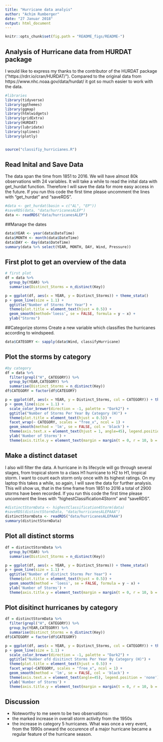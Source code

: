 ```yaml
---
title: "Hurricane data analyis"
author: "Achim Rumberger"
date: "27 Januar 2018"
output: html_document
---
```


```r
knitr::opts_chunk$set(fig.path = "README_figs/README-")
```

## Analysis of Hurricane data from HURDAT package
I would like to express my thanks to the contributor of the HURDAT package ("https://rdrr.io/cran/HURDAT/"). Compared to the original data from https://www.nhc.noaa.gov/data/hurdat/ it got so much easier to work with the data.

```r
#libraries
library(tidyverse)
library(ggthemes)
library(ggmap)
library(htmlwidgets)
library(gridExtra)
library(HURDAT)
library(lubridate)
library(splines)
library(plotly)


source("classifiy_hurricianes.R")

```


## Read Inital and Save Data
The data span the time from 1851 to 2016.
We will have almost 80k observations with 24 variables.
It will take a while to read the inital data with get_hurdat function. 
Therefore I will save the data for more easy access in the future.
If you run this code the first time please uncomment the lines with "get_hurdat" and "saveRDS".
```r
#data <- get_hurdat(basin = c("AL", "EP"))
#saveRDS(data, "data/hurricanesALEP")
data <- readRDS("data/hurricanesALEP")

```

##Manage the dates
```r
data$YEAR <- year(data$DateTime)
data$MONTH <- month(data$DateTime)
data$DAY <- day(data$DateTime)
summary(data %>% select(YEAR, MONTH, DAY, Wind, Pressure))
```


## First plot to get an overview of the data
```r
# first plot
df = data %>%
  group_by(YEAR) %>%
  summarise(Distinct_Storms = n_distinct(Key))

p = ggplot(df, aes(x = YEAR, y = Distinct_Storms)) + theme_stata()
p + geom_line(size = 1.1) + 
  ggtitle("Number of Storms Per Year") + 
  theme(plot.title = element_text(hjust = 0.5)) +
  geom_smooth(method='loess', se = FALSE, formula = y ~ x) + 
  ylab("Storms")
```

##Categorize storms
Create a new variable which classifies the hurricanes according to windspeed.

```r
data$CATEGORY <- sapply(data$Wind, classifyHurricane)

```

## Plot the storms by category
```r
#by category
df = data %>%
  filter(grepl("H", CATEGORY)) %>%
  group_by(YEAR,CATEGORY) %>%
  summarise(Distinct_Storms = n_distinct(Key))
df$CATEGORY = factor(df$CATEGORY)

p = ggplot(df, aes(x = YEAR, y = Distinct_Storms, col = CATEGORY)) + theme_stata()
p + geom_line(size = 1.1) + 
  scale_color_brewer(direction = -1, palette = "Dark2") + 
  ggtitle("Number of Storms Per Year By Category (H)") + 
  theme(plot.title = element_text(hjust = 0.5)) +
  facet_wrap(~ CATEGORY, scales = "free_x", ncol = 1) + 
  geom_smooth(method = 'lm', se = FALSE, col = 'black') +
  theme(axis.text.x = element_text(hjust = 1, angle=45), legend.position = 'none') + 
  ylab('Number of Storms') +
  theme(axis.title.y = element_text(margin = margin(t = 0, r = 10, b = 0, l = 0)))
```
## Make a distinct dataset
I also will filter the data. A hurricane in its lifecycle will go through several stages, from tropical storm to a class H1 hurricane to H2 to H1, tropical storm. I want to count each storm only once with its highest ratings.
On my laptop this takes a while, so again, I will save the data for further analysis. This will show us, that in the time frame from 1851 to 2016 a total of 2900 storms have been recorded.
If you run this code the first time please uncomment the lines with "highestClassification4Storm" and "saveRDS".

```r
#distinctStormData <- highestClassification4Storm(data)
#saveRDS(distinctStormData, "data/hurricanesALEPAAA")
distinctStormData <- readRDS("data/hurricanesALEPAAA")
summary(distinctStormData)
```
## Plot all distinct storms

```r
df = distinctStormData %>%
  group_by(YEAR) %>%
  summarise(Distinct_Storms = n_distinct(Key))

p = ggplot(df, aes(x = YEAR, y = Distinct_Storms)) + theme_stata()
p + geom_line(size = 1.1) + 
  ggtitle("Number of distinct Storms Per Year") + 
  theme(plot.title = element_text(hjust = 0.5)) +
  geom_smooth(method = 'loess', se = FALSE, formula = y ~ x) + 
  ylab('Number of Storms') +
  theme(axis.title.y = element_text(margin = margin(t = 0, r = 10, b = 0, l = 0)))

```
## Plot disitinct hurricanes by category

```r
df = distinctStormData %>%
  filter(grepl("H", CATEGORY)) %>%
  group_by(YEAR,CATEGORY) %>%
  summarise(Distinct_Storms = n_distinct(Key))
df$CATEGORY = factor(df$CATEGORY)

p = ggplot(df, aes(x = YEAR, y = Distinct_Storms, col = CATEGORY)) + theme_stata()
p + geom_line(size = 1.1) + 
  scale_color_brewer(direction = -1, palette = "Dark2") + 
  ggtitle("Number ofd disitinct Storms Per Year By Category (H)") + 
  theme(plot.title = element_text(hjust = 0.5)) +
  facet_wrap(~CATEGORY, scales = "free_x", ncol = 1) + 
  geom_smooth(method = 'lm', se = FALSE, col = 'black') +
  theme(axis.text.x = element_text(angle=45), legend.position = 'none') + 
  ylab('Number of Storms') +
  theme(axis.title.y = element_text(margin = margin(t = 0, r = 10, b = 0, l = 0)))
```

## Discussion
- Noteworthy to me seem to be two observations:
- the marked increase in overall storm activity from the 1950s 
- the increase in category 5 hurricanes. What was once a very event, from the 1990s onward the occurence of a major hurricane became a regular feature of the hurricane season.